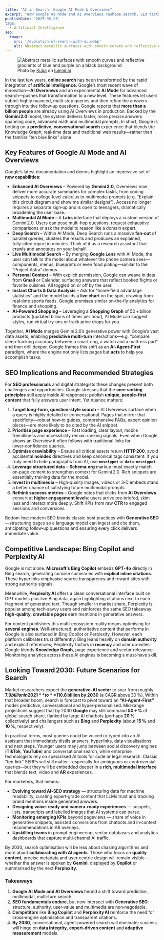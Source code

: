 ```yaml
---
title: "AI in Search: Google AI Mode & Overviews"
excerpt: "How Google AI Mode and AI Overviews reshape search, SEO tactics, user experience and strategy through 2030."
publishDate: '2025-05-23'
tags:
  - Artificial Intelligence
seo:
  image:
    src: '/evolution-of-search-with-ai.webp'
    alt: Abstract metallic surfaces with smooth curves and reflective gradients of blue and purple on a black background
---
```


<figure>
  <Image 
    id="cover-img" 
    src={coverImage} 
    loading="eager" 
    priority={true}
    alt="Abstract metallic surfaces with smooth curves and reflective gradients of blue and purple on a black background" 
  />
  <figcaption>
    Photo by <a href="https://www.lummi.ai/creator/kubadesign">Kuba</a> on <a href="https://www.lummi.ai/">lummi.ai</a>
  </figcaption>
</figure>

In the last few years, **online search** has been transformed by the rapid integration of **artificial intelligence**. Google’s most recent wave of innovation—**AI Overviews** and an experimental **AI Mode** for advanced search—pushes that transformation to a new level. These features let users submit highly nuanced, multi‑step queries and then refine the answers through intuitive follow‑up questions. Google reports that **more than a billion people** are already using AI Overviews in production. Backed by the **Gemini 2.0** model, the system delivers faster, more precise answers spanning code, advanced math and multimodal prompts. In short, Google is betting on a **predictive, conversational search** experience that blends the Knowledge Graph, real‑time data and traditional web results—rather than the familiar “ten blue links” alone.

## Key Features of Google AI Mode and AI Overviews

Google’s latest documentation and demos highlight an impressive set of **new capabilities**:

- **Enhanced AI Overviews** – Powered by **Gemini 2.0**, Overviews now deliver more accurate summaries for complex tasks, from coding snippets to college‑level calculus to multimodal prompts (e.g. “Explain this circuit diagram and show me similar designs”). Access no longer requires a separate sign‑up and is open to teenagers, dramatically broadening the user base.  
- **Multimodal AI Mode** – A **Labs** interface that deploys a custom version of Gemini 2.0. Users can pose multi‑hop questions, request exhaustive comparisons or ask the model to reason like a domain expert.  
- **Deep Search** – Within AI Mode, Deep Search runs a massive **fan‑out** of parallel queries, clusters the results and produces an explained, fully‑cited report in minutes. Think of it as a research assistant that crawls and annotates on your behalf.  
- **Live Multimodal Search** – By merging **Google Lens** with AI Mode, the user can talk to the model about whatever the phone camera sees—components, menus, blueprints or even food plating—similar to the “Project Astra” demos.  
- **Personal Context** – With explicit permission, Google can weave in data from **Gmail** or Calendar, surfacing answers that reflect booked flights or favorite cuisines. All toggled on or off by the user.  
- **Instant Charts & Data Analysis** – Ask for “home‑field advantage statistics” and the model builds a **live chart** on the spot, drawing from real‑time sports feeds. Google promises similar on‑the‑fly analytics for finance and shopping.  
- **AI‑Powered Shopping** – Leveraging a **Shopping Graph** of 50 + billion products (updated billions of times per hour), AI Mode can suggest styles, run virtual try‑ons or track price drops for you.

Together, **AI Mode** merges Gemini 2.0’s generative power with Google’s vast data assets, enabling **predictive multi‑turn** interactions—e.g. “compare sleep‑tracking accuracy between a smart ring, a watch and a mattress pad” and then drill deeper. Google frames this shift as an **AI‑Agent‑First** paradigm, where the engine not only lists pages but **acts** to help you accomplish tasks.

## SEO Implications and Recommended Strategies

For **SEO professionals** and digital strategists these changes present both challenges and opportunities. Google stresses that the **core ranking principles** still apply inside AI responses: publish **unique, people‑first content** that fully answers user intent. Yet nuance matters:

1. **Target long‑form, question‑style search** – AI Overviews surface when a query is highly detailed or conversational. Pages that mirror that specificity—robust how‑to guides, comprehensive FAQs, expert opinion pieces—are more likely to be cited by the AI snippet.  
2. **Prioritise page experience** – Fast loading, clear layout, mobile friendliness and accessibility remain ranking signals. Even when Google shows an Overview it often follows with traditional links for lower‑confidence queries.  
3. **Optimise crawlability** – Ensure all critical assets return **HTTP 200**, avoid accidental **noindex** directives and keep canonical tags consistent. If you truly need to hide paragraphs from AI, use **`nosnippet`** or **`data-nosnippet`**.  
4. **Leverage structured data** – **Schema.org** markup must exactly match on‑page content to strengthen context for Gemini 2.0. Rich snippets are essentially training data for the model.  
5. **Invest in multimedia** – High‑quality images, videos or 3‑D embeds stand a better chance of satisfying future multimodal prompts.  
6. **Rethink success metrics** – Google notes that clicks from **AI Overviews** convert at **higher engagement levels**: users arrive pre‑briefed, skim less and interact more deeply. Shift KPIs from raw **CTR** to engaged sessions and conversions.

Bottom line: modern SEO blends classic best practices with **Generative SEO**—structuring pages so a language model can ingest and cite them, anticipating follow‑up questions and ensuring every click delivers immediate value.

## Competitive Landscape: Bing Copilot and Perplexity AI

Google is not alone. **Microsoft’s Bing Copilot** embeds **GPT‑4o** directly in Bing search, generating concise summaries with **explicit inline citations**. These hyperlinks emphasise source transparency and reward sites with strong authority signals.

Meanwhile, **Perplexity AI** offers a clean conversational interface built on GPT models plus live Bing data, again highlighting citations next to each fragment of generated text. Though smaller in market share, Perplexity is popular among tech‑savvy users and reinforces the same SEO takeaway: **high‑quality, crawlable pages** earn mentions in generative answers.

For content publishers this multi‑ecosystem reality means optimising for **several engines**. Well‑structured, authoritative content that performs in Google is also surfaced in Bing Copilot or Perplexity. However, each platform calibrates trust differently: Bing leans heavily on **domain authority** and explicit references; Perplexity factors in **recency** and user up‑votes; Google blends **Knowledge Graph**, page experience and vector relevance. Monitoring analytics across these AI engines is becoming a must‑have skill.

## Looking Toward 2030: Future Scenarios for Search

Market researchers expect the **generative‑AI sector** to soar from roughly **$7.9 billion in 2021** to **$110.8 billion by 2030** (a CAGR above 30 %). Within that broader boom, search is forecast to pivot toward an **“AI‑Agent‑First”** model: predictive, conversational and hyper‑personalised. Mid‑range projections suggest that by 2030 **Google** may still command **50 + %** of global search share, flanked by large AI chatbots (perhaps **20 %** collectively) and challengers such as **Bing** and **Perplexity** (about **15 %** and **10 %**, respectively).

In practical terms, most queries could be voiced or typed into an AI assistant that immediately distils answers, hyperlinks, data visualisations and next steps. Younger users may jump between social discovery engines (**TikTok**, **YouTube**) and conversational search, while enterprise technologists rely on specialised AI tools for code or legal research. Classic “ten‑link” SERPs will still matter—especially for ambiguous or controversial queries—but they will be embedded deeper in a **rich, multimodal interface** that blends text, video and **AR** experiences.

For marketers, that means:

- **Evolving toward AI‑SEO strategy** — structuring data for machine readability, curating expert‑grade content that LLMs trust and tracking brand mentions inside generated answers.  
- **Designing voice‑ready and camera‑ready experiences** — snippets, lists, transcripts and labelled images that AI systems can parse.  
- **Monitoring emerging KPIs** beyond pageviews — share of voice in generative snippets, assisted conversions from chatbots and in‑context recommendations in AR overlays.  
- **Upskilling teams** in prompt engineering, vector databases and analytics dashboards that capture multi‑channel AI traffic.

By 2030, search optimisation will be less about chasing algorithms and more about **collaborating with AI agents**. Those who focus on **quality content**, precise metadata and user‑centric design will remain visible—whether the answer is spoken by **Gemini**, displayed by **Copilot** or summarised by the next **Perplexity**.

### Takeaways

1. **Google AI Mode and AI Overviews** herald a shift toward predictive, multimodal, multi‑turn search.  
2. **SEO fundamentals endure**, but now intersect with **Generative SEO**: structure, authority, user‑value and multimedia are non‑negotiable.  
3. **Competitors** like **Bing Copilot** and **Perplexity AI** reinforce the need for cross‑engine optimisation and transparent citations.  
4. **By 2030**, conversational, agent‑powered search will dominate; success will hinge on **data integrity**, **expert‑driven content** and **adaptive measurement** models.